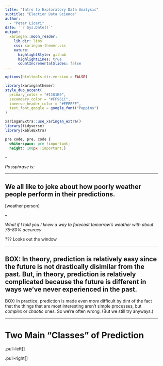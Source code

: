 ```yaml
---
title: "Intro to Exploratory Data Analysis"
subtitle: "Election Data Science"  
author: 
  - "Peter Licari"
date: '`r Sys.Date()`'
output:
  xaringan::moon_reader:
    lib_dir: libs
    css: xaringan-themer.css
    nature:
      highlightStyle: github
      highlightLines: true
      countIncrementalSlides: false
---
```


```r
options(htmltools.dir.version = FALSE)
```

```r
library(xaringanthemer)
style_duo_accent(
  primary_color = "#1381B0",
  secondary_color = "#FF961C",
  inverse_header_color = "#FFFFFF",
  text_font_google = google_font("Poppins")
)

xaringanExtra::use_xaringan_extra()
library(tidyverse)
library(kableExtra)
```

```css
pre code, pre, code {
  white-space: pre !important;
  height: 100px !important;}
```

--

*Passphrase is: *

---

We all like to joke about how poorly weather people perform in their predictions.
--

[weather person]

--

*What if I told you I knew a way to forecast tomorrow's weather with about 75-80% accuracy*

??? Looks out the window

---

BOX: In theory, prediction is relatively easy since the future is not drastically disimilar from the past. But, in theory, prediction is relatively complicated because the future is different in ways we've never experienced in the past.
--

BOX: In practice, prediction is made even *more* difficult by dint of the fact that the things that are most interesting aren't simple processes, but *complex* or *chaotic* ones. So we're often wrong. (But we still try anyways.)

---

# Two Main "Classes" of Prediction
.pull-left[<center><strong>Regression</strong></center>]


.pull-right[<center><strong>Classification</strong></center>]

